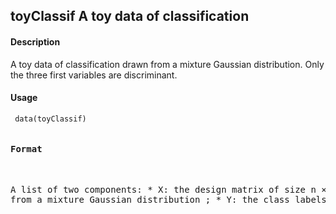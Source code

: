 ## toyClassif A toy data of classification

#### Description
A toy data of classification drawn from a mixture Gaussian distribution. Only the three first variables
are discriminant.

#### Usage 
<pre><code>
data(toyClassif)
</code><pre>

#### Format
A list of two components:
* X: the design matrix of size n × p drawn from a mixture Gaussian distribution ;
* Y: the class labels.
